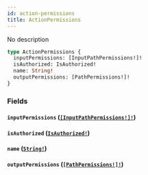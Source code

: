 ```yaml
---
id: action-permissions
title: ActionPermissions
---
```


No description

```graphql
type ActionPermissions {
  inputPermissions: [InputPathPermissions!]!
  isAuthorized: IsAuthorized!
  name: String!
  outputPermissions: [PathPermissions!]!
}
```

### Fields

#### `inputPermissions` ([`[InputPathPermissions!]!`](/graphql/objects/input-path-permissions))

#### `isAuthorized` ([`IsAuthorized!`](/graphql/objects/is-authorized))

#### `name` ([`String!`](/graphql/scalars/string))

#### `outputPermissions` ([`[PathPermissions!]!`](/graphql/objects/path-permissions))
